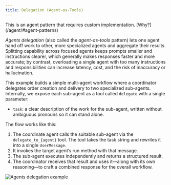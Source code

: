 ```yaml
---
title: Delegation (Agent-as-Tools)
---
```



<Aside>
  This is an agent pattern that requires custom implementation. [Why?](/agent/#agent-patterns)
</Aside>

*Agents delegation* (also called the *agent-as-tools* pattern) lets one agent hand off work to other, more specialized agents and aggregate their results. Splitting capability across focused agents keeps prompts smaller and instructions clearer, which generally makes responses faster and more accurate; by contrast, overloading a single agent with too many instructions and responsibilities can increase latency, cost, and the risk of inaccuracy or hallucination.

This example builds a simple multi-agent workflow where a coordinator delegates order creation and delivery to two specialized sub-agents.
Internally, we expose each sub-agent as a tool called `delegate` with a single parameter:

- `task`: a clear description of the work for the sub-agent, written without ambiguous pronouns so it can stand alone.

The flow works like this:

1. The coordinate agent calls the suitable sub-agent via the `delegate_to_{agent}` tool. The tool takes the task string and rewrites it into a single `UserMessage`.
2. It invokes the target agent’s run method with that message.
3. The sub-agent executes independently and returns a structured result.
4. The coordinator receives that result and uses it—along with its own reasoning—to craft a combined response for the overall workflow.


![Agents delegation example](../../../../assets/examples/agents-delegation.gif)

<Tabs>
  <TabItem label="TypeScript">
    <Code
      code={jsAgentsDelegationCode}
      lang="typescript"
      title="agents-delegation.ts"
    />
  </TabItem>
  <TabItem label="Rust">
    <Code
      code={rustAgentsDelegationCode}
      lang="rust"
      title="agents-delegation.rs"
    />
  </TabItem>
  <TabItem label="Go">
    <Code code={goAgentsDelegationCode} lang="go" title="main.go" />
  </TabItem>
</Tabs>
